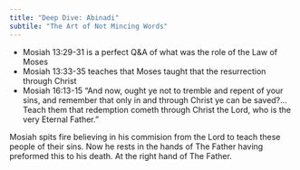 ```yaml
---
title: "Deep Dive: Abinadi"
subtile: "The Art of Not Mincing Words"
---
```


- Mosiah 13:29-31 is a perfect Q&A of what was the role of the Law of Moses
- Mosiah 13:33-35 teaches that Moses taught that the resurrection through Christ
- Mosiah 16:13-15 "And now, ought ye not to tremble and repent of your sins, and remember that only in and through Christ ye can be saved?...Teach them that redemption cometh through Christ the Lord, who is the very Eternal Father."

Mosiah spits fire believing in his commision from the Lord to teach these people of their sins. Now he rests in the hands of The Father having preformed this to his death. At the right hand of The Father. 